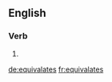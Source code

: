 ==English==

===Verb===
{{head|en}}

# {{en-third-person singular of|equivalate}}

[[de:equivalates]]
[[fr:equivalates]]